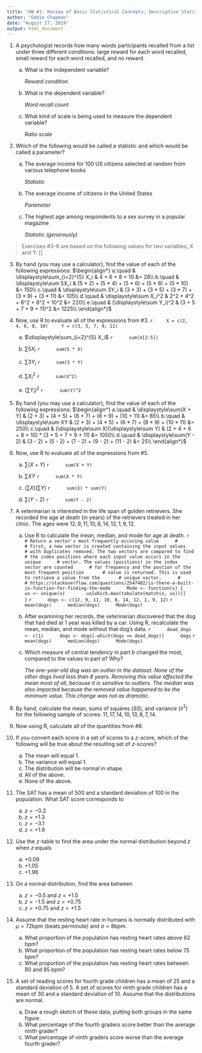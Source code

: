 ```yaml
---
title: "HW #1: Review of Basic Statistical Concepts, Descriptive Statistics, & Normal Distribution"
author: "Eddie Chapman"
date: "August 27, 2019"
output: html_document
---
```


1. A psychologist records how many words participants recalled from a list under three different conditions: large reward for each word recalled, small reward for each word recalled, and no reward.
    a.  What is the independent variable?
    
        *Reward condition*
        
    b.  What is the dependent variable?
    
        *Word recall count*
        
    c.  What kind of scale is being used to measure the dependent variable?
    
        *Ratio scale*

2.  Which of the following would be called a statistic and which would be called a parameter?
    a.  The average income for 100 US citizens selected at random from various telephone books
    
        *Statistic*
            
    b.  The average income of citizens in the United States
    
        *Parameter*
    
    c.  The highest age among respondents to a sex survey in a popular magazine
    
        *Statistic (generously)*

  >Exercises #3-6 are based on the following values for two variables, X and Y:
  \[\begin{align*}
  X_{1}&=2 & X_{2}&=4 & X_{3}&=6 & X_{4}&=8 & X_{5}&=10 \\
  Y_{1}&=3 & Y_{2}&=5 & Y_{3}&=7 & Y_{4}&=9 & Y_{5}&=11
  \end{align*}\]

3. By hand (you may use a calculator), find the value of each of the following expressions:
  $\begin{align*}
  a.\quad & \displaystyle\sum_{i=2}^{5} X_i & 4 + 6 + 8 + 10 &= 28\\
  b.\quad & \displaystyle\sum 5X_i & (5 * 2) + (5 * 4) + (5 * 6) + (5 * 8) + (5 * 10) &= 150\\
  c.\quad & \displaystyle\sum 3Y_i & (3 * 3) + (3 * 5) + (3 * 7) + (3 * 9) + (3 * 11) &= 105\\
  d.\quad & \displaystyle\sum X_i^2 & 2^2 + 4^2 + 6^2 + 8^2 + 10^2 &= 220\\
  e.\quad & (\displaystyle\sum Y_i)^2 & (3 + 5 + 7 + 9 + 11)^2 &= 1225\\
  \end{align*}$

4. Now, use R to evaluate all of the expressions from #3.
    ```r
    X = c(2, 4, 6, 8, 10)
    Y = c(3, 5, 7, 9, 11)
    ```

    a. $\displaystyle\sum_{i=2}^{5} X_i$
        ```r
        sum(X[2:5])
        ```
        
    b. $\displaystyle\sum 5X_i$
        ```r
        sum(5 * X)
        ```
      
    c. $\displaystyle\sum 3Y_i$
        ```r
        sum(3 * Y)
        ```
      
    d. $\displaystyle\sum X_i^2$
        ```r
        sum(X^2)
        ```

    e. $(\displaystyle\sum Y_i)^2$
        ```r
        sum(Y)^2
        ```

5. By hand (you may use a calculator), find the value of each of the following expressions:
  $\begin{align*}
  a.\quad & \displaystyle\sum(X + Y) & (2 + 3) + (4 + 5) + (6 + 7) + (8 + 9) + (10 + 11) &= 65\\
  b.\quad & \displaystyle\sum XY & (2 * 3) + (4 * 5) + (6 * 7) + (8 * 9) + (10 * 11) &= 250\\
  c.\quad & (\displaystyle\sum X)(\displaystyle\sum Y) & (2 + 4 + 6 + 8 + 10) * (3 + 5 + 7 + 9 + 11) &= 1050\\
  d.\quad & \displaystyle\sum(Y - 2) & (3 - 2) + (5 - 2) + (7 - 2) + (9 - 2) + (11 - 2) &= 25\\
  \end{align*}$
    
6. Now, use R to evaluate all of the expressions from #5.

    a. $\displaystyle\sum(X + Y)$
        ```r
        sum(X + Y)
        ```
    
    b. $\displaystyle\sum XY$
        ```r
        sum(X * Y)
        ```
     
    c. $(\displaystyle\sum X)(\displaystyle\sum Y)$
        ```r
        sum(X) * sum(Y)
        ```
    
    d. $\displaystyle\sum(Y - 2)$
        ```r
        sum(Y - 2)
        ```

7. A veterinarian is interested in the life span of golden retrievers. She recorded the age at death (in years) of the retrievers treated in her clinic. The ages were $12, 9, 11, 10, 8, 14, 12, 1, 9, 12$.
    a. Use R to calculate the mean, median, and mode for age at death.
        ```r
        # Return a vector's most frequently occuring value
        #
        # First, a new vector is created containing the input values 
        # with duplicates removed. The two vectors are compared to find
        # the index positions where each input value occurs in the unique
        # vector. The values (positions) in the index vector are counted
        # for frequency and the postion of the most frequent position 
        # value is returned. This is used to retrieve a value from the 
        # unique vector.
        #
        # https://stackoverflow.com/questions/2547402/is-there-a-built-in-function-for-finding-the-mode
        Mode <- function(x) {
          ux <- unique(x)
          ux[which.max(tabulate(match(x, ux)))]
        }
        ```
        ```r
        dogs <- c(12, 9, 11, 10, 8, 14, 12, 1, 9, 12)
        ```
        ```r
        mean(dogs)
        median(dogs)
        Mode(dogs)
        ```
    
    b. After examining her records, the veterinarian discovered that the dog that had died at 1 year was killed by a car. Using R, recalculate the mean, median, and mode without that dog’s data.
        ```r
        dead_dogs <- c(1)
        dogs <- dogs[-which(dogs == dead_dogs)]
        dogs
        ```
        ```r
        mean(dogs)
        median(dogs)
        Mode(dogs)
        ```
    c. Which measure of central tendency in part *b* changed the most, compared to the values in part *a*? Why?
    
        *The one-year-old dog was an outlier in the dataset. None of the other dogs lived less than 8 years. Removing this
        value affected the mean most of all, because it is sensitive to outliers. The median was also impacted because 
        the removed value happened to be the minimum value. This change was not as dramatic.*

8. By hand, calculate the mean, sums of squares ($SS$), and variance ($s^2$) for the following sample of scores: $11, 17, 14, 10, 13, 8, 7, 14$.

9. Now using R, calculate all of the quantities from #8.

10. If you convert each score in a set of scores to a $z$-score, which of the following will be true about the resulting set of $z$-scores?   
    a. The mean will equal 1.
    b. The variance will equal 1.
    c. The distribution will be normal in shape.
    d. All of the above.
    e. None of the above.

11. The SAT has a mean of 500 and a standard deviation of 100 in the population. What SAT score corresponds to 
    a. $z=−0.2$
    b. $z= +1.3$
    c. $z=−3.1$ 
    d. $z= +1.9$

12. Use the $z$-table to find the area under the normal distribution beyond $z$ when $z$ equals 
    a. $+0.09$ 
    b. $+1.05$
    c. $+1.96$ 


13. On a normal distribution, find the area between 
    a. $z = −0.5$ and $z = +1.0$
    b. $z = −1.5$ and $z = +0.75$ 
    c. $z = +0.75$ and $z = +1.5$


14. Assume that the resting heart rate in humans is normally distributed with $\mu = 72$bpm (beats perminute) and $\sigma = 8$bpm.
    a. What proportion of the population has resting heart rates above 82 bpm?
    b. What proportion of the population has resting heart rates below 75 bpm?
    c. What proportion of the population has resting heart rates between 80 and 85 bpm?

15. A set of reading scores for fourth grade children has a mean of 25 and a standard deviation of 5. A set of scores for ninth grade children has a mean of 30 and a standard deviation of 10. Assume that the distributions are normal.
    a. Draw a rough sketch of these data, putting both groups in the same figure.
    b. What percentage of the fourth graders score better than the average ninth grader?
    c. What percentage of ninth graders score worse than the average fourth grader?